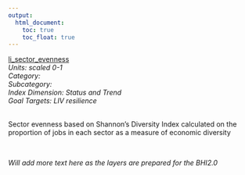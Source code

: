 ```yaml
---
output:
  html_document:
    toc: true
    toc_float: true
---
```


[li_sector_evenness](https://github.com/OHI-Science/bhi/blob/master/baltic/layers/li_sector_evenness_gl2018.csv)\
*Units: scaled 0-1*\
*Category:*\
*Subcategory:*\
*Index Dimension: Status and Trend*\
*Goal Targets: LIV resilience*\
<br>

Sector evenness based on Shannon's Diversity Index calculated on the proportion of jobs in each sector as a measure of economic diversity

<br>

*Will add more text here as the layers are prepared for the BHI2.0*

<br>



<br>

